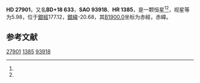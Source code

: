 {{Starbox begin
| name = HD 27901
}}
{{Starbox observe
| epoch = [[J2000.0|J2000.0]]
| constell = {{星座名待查}}<ref name=SIMBAD>{{cite web
 | url=http://simbad.u-strasbg.fr/simbad/sim-id?Ident=HR+{{{1|}}}
 | title =Pulsating variable Star
 | publisher=Centre de Données astronomiques de Strasbourg
 | work=SIMBAD
 | accessdate=2012-07-13}}</ref><ref name=DATA>{{cite web
 | url=http://vizier.u-strasbg.fr/viz-bin/VizieR-5?-out.add=.&-source=5050&-corr=PK=HR&-out.max=9999&HR={{{1|}}}
 | title=VizieR Detailed Page
 | accessdate=2012-07-13
 | deadurl=yes
 | archiveurl=https://web.archive.org/web/20160305034855/http://vizier.u-strasbg.fr/viz-bin/VizieR-5?-out.add=.&-source=5050&-corr=PK%3DHR&-out.max=9999&HR=
 | archivedate=2016-03-05
 }}</ref>
| 星官 = 
| ra = {{RA|4|24|57.1}}<ref name=SIMBAD /><ref name=DATA />
| dec = {{DEC|+19|2|30}}<ref name=SIMBAD /><ref name=DATA />
| appmag_v = 5.98<ref name=SIMBAD /><ref name=DATA />
}}
{{Starbox character
| class = F4V<ref name=SIMBAD /><ref name=DATA />
| b-v = 0.37<ref name=SIMBAD /><ref name=DATA />
| u-b = 0.04<ref name=SIMBAD /><ref name=DATA />
| r-i = 0.22<ref name=SIMBAD /><ref name=DATA />
| variable = 
}}
{{Starbox astrometry
| radial_v = 0.04
| prop_mo_ra = 37
| parallax = 
| p_error = 
}}
{{Starbox catalog
| names =BD+18 633，[[SAO星表|SAO]] 93918，[[HD星表|HD]] 27901，[[HR星表|HR]] 1385}}
{{Starbox reference |Simbad=HR+1385}}
{{Starbox end}}

'''HD 27901'''，又名'''BD+18 633'''，'''SAO 93918'''、'''HR 1385'''，是一颗恒星<ref name=SIMBAD /><ref name=DATA />，视星等为5.98，位于[[銀道座標系|銀經]]177.12，[[銀道座標系|銀緯]]-20.68，其[[B1900.0|B1900.0]]坐标为赤經{{RA|4|19|7.3}}，赤緯{{DEC|+18|-20.68|44}}。

== 参考文献 ==
{{reflist}}

{{star-stub}}

[[Category:HD和HDE天體|27901]]
[[Category:HR天體|1385]]
[[Category:SAO天體|93918]]